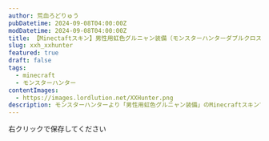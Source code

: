 ```yaml
---
author: 荒血ろどりゅう
pubDatetime: 2024-09-08T04:00:00Z
modDatetime: 2024-09-08T04:00:00Z
title: 【Minectaftスキン】男性用虹色グルニャン装備（モンスターハンターダブルクロス）
slug: xxh_xxhunter
featured: true
draft: false
tags:
  - minecraft
  - モンスターハンター
contentImages:
  - https://images.lordlution.net/XXHunter.png
description: モンスターハンターより「男性用虹色グルニャン装備」のMinecraftスキンです
---
```


<ContentImage
  imagePath={frontmatter.contentImages[0]}
  alt="モンスターハンターの男性用虹色グルニャン装備のMinecraftスキン画像"
  mode="mcskin"
  mask={false}
/>

右クリックで保存してください
